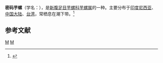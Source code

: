 {{Speciesbox 
| taxon = Conus leopardus
| authority = Dillwyn, L.W., 1817
| image = Lithoconus leopardus 01.JPG
}}
'''密码芋螺'''（学名：''{{lang|la|Conus leopardus}}''），是[[新腹足目|新腹足目]][[芋螺科|芋螺科]][[芋螺属|芋螺属]]的一种。主要分布于[[印度尼西亚|印度尼西亚]]、[[中国大陆|中国大陆]]、[[台湾|台湾]]，常栖息在潮下带。<ref>{{cite web|url=http://shell.sinica.edu.tw/chinese/shellbase_detail.php?science_no=1568|title=国际贝库：密码芋螺|publisher=台湾贝类资料库|accessdate=2009-08-11|archive-date=2016-03-04|archive-url=https://web.archive.org/web/20160304084634/http://shell.sinica.edu.tw/chinese/shellbase_detail.php?science_no=1568|dead-url=no}}</ref>

== 参考文献 ==
{{reflist}}
{{Taxonbar|from=Q1302533}}

[[Category:芋螺属|M]]
[[Category:1817年描述的动物|M]]